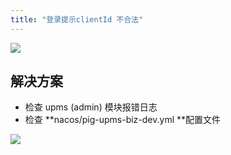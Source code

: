 ```yaml
---
title: "登录提示clientId 不合法"
---
```


![](https://cdn.nlark.com/yuque/0/2022/png/283679/1663059509999-578396a5-d536-4c29-9969-a76ee40cc877.png)



## 解决方案
+ 检查 upms (admin) 模块报错日志
+ 检查 **nacos/pig-upms-biz-dev.yml **配置文件



![](https://cdn.nlark.com/yuque/0/2022/png/283679/1663059680544-54915e79-3d1d-4909-ab8e-8870617a225c.png)

